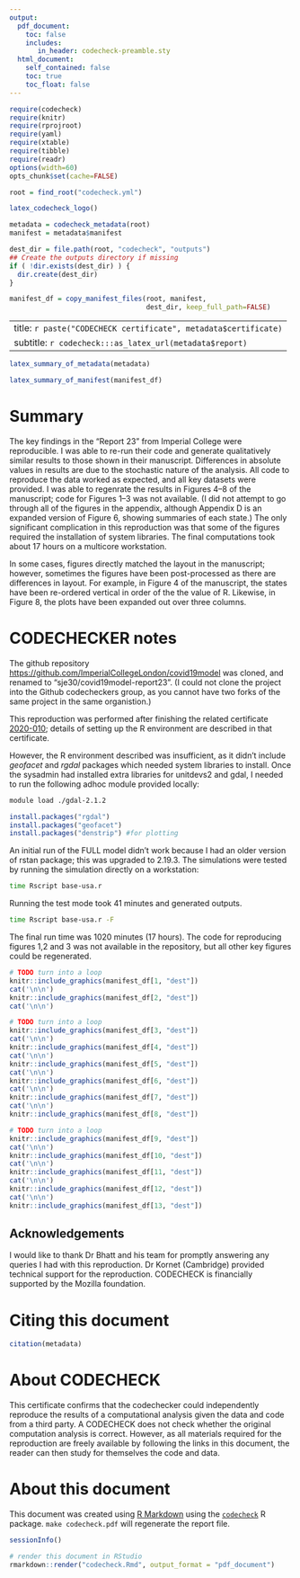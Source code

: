 ```yaml
---
output:
  pdf_document:
    toc: false
    includes:
       in_header: codecheck-preamble.sty
  html_document:
    self_contained: false
    toc: true
    toc_float: false
---
```


```r
require(codecheck)
require(knitr)
require(rprojroot)
require(yaml)
require(xtable)
require(tibble)
require(readr)
options(width=60)
opts_chunk$set(cache=FALSE)

root = find_root("codecheck.yml")
```

```r
latex_codecheck_logo()
```

```r
metadata = codecheck_metadata(root)
manifest = metadata$manifest

dest_dir = file.path(root, "codecheck", "outputs")
## Create the outputs directory if missing
if ( !dir.exists(dest_dir) ) {
  dir.create(dest_dir)
}

manifest_df = copy_manifest_files(root, manifest,
                                  dest_dir, keep_full_path=FALSE)
```

---
title: `r paste("CODECHECK certificate", metadata$certificate)`
subtitle: `r codecheck:::as_latex_url(metadata$report)`
---

```r
latex_summary_of_metadata(metadata)
```

```r
latex_summary_of_manifest(manifest_df)
```


# Summary

The key findings in the "Report 23" from Imperial College were
reproducible.  I was able to re-run their code and generate
qualitatively similar results to those shown in their manuscript.
Differences in absolute values in results are due to the stochastic
nature of the analysis.  All code to reproduce the data worked as
expected, and all key datasets were provided.  I was able to regenrate
the results in Figures 4--8 of the manuscript; code for Figures 1--3
was not available.  (I did not attempt to go through all of the
figures in the appendix, although Appendix D is an expanded version of
Figure 6, showing summaries of each state.)  The only significant
complication in this reproduction was that some of the figures
required the installation of system libraries.  The final computations
took about 17 hours on a multicore workstation.

In some cases, figures directly matched the layout in the manuscript;
however, sometimes the figures have been post-processed as there are
differences in layout.  For example, in Figure 4 of the manuscript,
the states have been re-ordered vertical in order of the the value of
R.  Likewise, in Figure 8, the plots have been expanded out over three
columns.

\clearpage

# CODECHECKER notes

The github repository
<https://github.com/ImperialCollegeLondon/covid19model> was cloned, and renamed to
"sje30/covid19model-report23".  (I could not clone the project into
the Github codecheckers group, as you cannot have two forks of the same project
in the same organistion.)

This reproduction was performed after finishing the related
certificate [2020-010](https://doi.org/10.5281/zenodo.3893138);
details of setting up the R environment are described in that
certificate.

However, the R environment described was insufficient, as it didn't
include *geofacet* and *rgdal* packages which needed system libraries to install.
Once the sysadmin had installed extra libraries for unitdevs2 and
gdal, I needed to run the following adhoc module provided locally:

```sh
module load ./gdal-2.1.2
```
```r
install.packages("rgdal")
install.packages("geofacet")
install.packages("denstrip") #for plotting
```

An initial run of the FULL model didn't work because I had an older
version of rstan package; this was upgraded to 2.19.3.  The
simulations were tested by running the simulation directly on a
workstation:


```sh
time Rscript base-usa.r
```
Running the test mode took 41 minutes and generated outputs.


```sh
time Rscript base-usa.r -F
```
The final run time was 1020 minutes (17 hours).  The code for
reproducing figures 1,2 and 3 was not available in the repository, but
all other key figures could be regenerated.


\setcounter{table}{0}
\setcounter{figure}{0}
\captionsetup[table]{labelformat=addC}
\captionsetup[figure]{labelformat=addC}

\clearpage

```r
# TODO turn into a loop 
knitr::include_graphics(manifest_df[1, "dest"])
cat('\n\n')
knitr::include_graphics(manifest_df[2, "dest"])
cat('\n\n') 
```

\clearpage

```r
# TODO turn into a loop 
knitr::include_graphics(manifest_df[3, "dest"])
cat('\n\n')
knitr::include_graphics(manifest_df[4, "dest"])
cat('\n\n')
knitr::include_graphics(manifest_df[5, "dest"])
cat('\n\n')
knitr::include_graphics(manifest_df[6, "dest"])
cat('\n\n')
knitr::include_graphics(manifest_df[7, "dest"])
cat('\n\n')
knitr::include_graphics(manifest_df[8, "dest"])
```
 
\clearpage


```r
# TODO turn into a loop 
knitr::include_graphics(manifest_df[9, "dest"])
cat('\n\n')
knitr::include_graphics(manifest_df[10, "dest"])
cat('\n\n')
knitr::include_graphics(manifest_df[11, "dest"])
cat('\n\n')
knitr::include_graphics(manifest_df[12, "dest"])
cat('\n\n')
knitr::include_graphics(manifest_df[13, "dest"])
```


\clearpage

## Acknowledgements

I would like to thank Dr Bhatt and his team for promptly answering any
queries I had with this reproduction.  Dr Kornet (Cambridge) provided
technical support for the reproduction.  CODECHECK is financially
supported by the Mozilla foundation.


# Citing this document

```r
citation(metadata)
```

# About CODECHECK

This certificate confirms that the codechecker could independently
reproduce the results of a computational analysis given the data and
code from a third party.  A CODECHECK does not check whether the
original computation analysis is correct.  However, as all materials
required for the reproduction are freely available by following the
links in this document, the reader can then study for themselves the
code and data.


# About this document

This document was created using [R Markdown](https://rmarkdown.rstudio.com/) using the [`codecheck`](https://github.com/codecheckers/codecheck) R package.
`make codecheck.pdf` will regenerate the report file.

```r
sessionInfo()
```

```r
# render this document in RStudio
rmarkdown::render("codecheck.Rmd", output_format = "pdf_document") 
```
